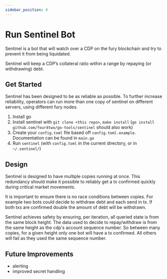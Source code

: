 ```yaml
---
sidebar_position: 4
---
```


# Run Sentinel Bot

Sentinel is a bot that will watch over a CDP on the fury blockchain and try to prevent it from being liquidated.

Sentinel will keep a CDP’s collateral ratio within a range by repaying (or withdrawing) debt.

## Get Started

Sentinel has been designed to be as reliable as possible. To further increase reliability, operators can run more than one copy of sentinel on different servers, using different fury nodes.

1. Install go
2. Install sentinel with `git clone <this repo>`, `make install`
   (`go install github.com/four4two/go-tools/sentinel` should also work)
3. Create your `config.toml` file based off `config.toml.example`. Documentation can be found in `main.go`
4. Run `sentinel` (with `config.toml` in the current directory, or in `~/.sentinel/`)

## Design

Sentinel is designed to have multiple copies running at once. This redundancy should make it possible to reliably get a tx confirmed quickly during critical market movements.

It is important to ensure there is no race conditions between copies. For example two bots could decide to withdraw debt and each send in tx. If both txs are confirmed double the amount of debt will be withdrawn.

Sentinel achieves safety by ensuring, per iteration, all queried state is from the same block height. The data used to decide to repay/withdraw is from the same height as the cdp's account sequence number. So between many copies, for a given height only one bot will have a tx confirmed. All others will fail as they used the same sequence number.

## Future Improvements

- alerting
- improved secret handling
